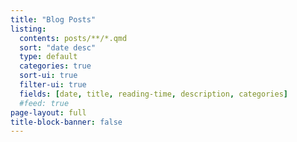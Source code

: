 ```yaml
---
title: "Blog Posts"
listing:
  contents: posts/**/*.qmd
  sort: "date desc"
  type: default
  categories: true
  sort-ui: true
  filter-ui: true
  fields: [date, title, reading-time, description, categories]
  #feed: true
page-layout: full
title-block-banner: false
---
```



